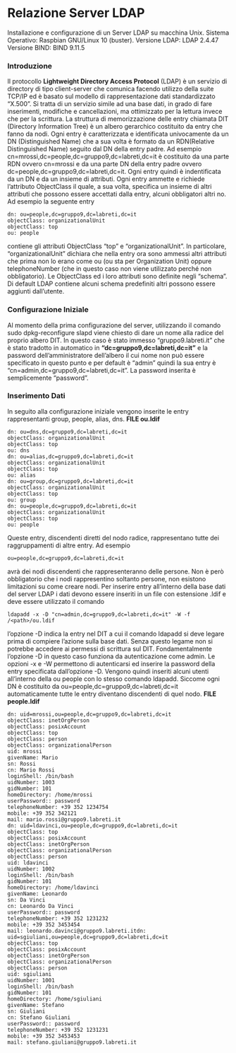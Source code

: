 # Relazione Server LDAP
Installazione e configurazione di un Server LDAP su macchina Unix.
Sistema Operativo: Raspbian GNU/Linux 10 (buster).
Versione LDAP: LDAP 2.4.47
Versione BIND: BIND 9.11.5

### Introduzione
Il protocollo **Lightweight Directory Access Protocol** (LDAP) è un servizio
di directory di tipo client-server che comunica facendo utilizzo della
suite TCP/IP ed è basato sul modello di rappresentazione dati
standardizzato “X.500”. Si tratta di un servizio simile ad una base dati,
in grado di fare inserimenti, modifiche e cancellazioni, ma ottimizzato
per la lettura invece che per la scrittura.
La struttura di memorizzazione delle entry chiamata DIT (Directory
Information Tree) è un albero gerarchico costituito da entry che fanno da
nodi. Ogni entry è caratterizzata e identificata univocamente da un DN
(Distinguished Name) che a sua volta è formato da un RDN(Relative
Distinguished Name) seguito dal DN della entry padre.
Ad esempio
cn=mrossi,dc=people,dc=gruppo9,dc=labreti,dc=it
è costituito da una parte RDN ovvero cn=mrossi e da una parte DN della
entry padre ovvero dc=people,dc=gruppo9,dc=labreti,dc=it.
Ogni entry quindi è indentificata da un DN e da un insieme di attributi.
Ogni entry ammette e richiede l’attributo ObjectClass il quale, a sua
volta, specifica un insieme di altri attributi che possono essere
accettati dalla entry, alcuni obbligatori altri no.
Ad esempio la seguente entry
```
dn: ou=people,dc=gruppo9,dc=labreti,dc=it
objectClass: organizationalUnit
objectClass: top
ou: people
```
contiene gli attributi ObjectClass “top” e “organizationalUnit”. In
particolare, “organizationalUnit” dichiara che nella entry ora sono
ammessi altri attributi che prima non lo erano come ou (ou sta per
Organization Unit) oppure telephoneNumber (che in questo caso non viene
utilizzato perché non obbligatorio).
Le ObjectClass ed i loro attributi sono definite negli “schema”. Di
default LDAP contiene alcuni schema predefiniti altri possono essere
aggiunti dall’utente.

### Configurazione Iniziale

Al momento della prima configurazione del server, utilizzando il comando
sudo dpkg-reconfigure slapd
viene chiesto di dare un nome alla radice del proprio albero DIT. In
questo caso è stato immesso “gruppo9.labreti.it” che è stato tradotto in
automatico in **“dc=gruppo9,dc=labreti,dc=it”** e la password
dell’amministratore dell’albero il cui nome non può essere specificato in
questo punto e per default è “admin” quindi la sua entry è
“cn=admin,dc=gruppo9,dc=labreti,dc=it”. La password inserita è
semplicemente “password”.

### Inserimento Dati

In seguito alla configurazione iniziale vengono inserite le entry
rappresentanti group, people, alias, dns.
**FILE ou.ldif**
```
dn: ou=dns,dc=gruppo9,dc=labreti,dc=it
objectClass: organizationalUnit
objectClass: top
ou: dns
dn: ou=alias,dc=gruppo9,dc=labreti,dc=it
objectClass: organizationalUnit
objectClass: top
ou: alias
dn: ou=group,dc=gruppo9,dc=labreti,dc=it
objectClass: organizationalUnit
objectClass: top
ou: group
dn: ou=people,dc=gruppo9,dc=labreti,dc=it
objectClass: organizationalUnit
objectClass: top
ou: people
```
Queste entry, discendenti diretti del nodo radice, rappresentano tutte dei
raggruppamenti di altre entry. Ad esempio

    ou=people,dc=gruppo9,dc=labreti,dc=it

avrà dei nodi discendenti che rappresenteranno delle persone. Non è però
obbligatorio che i nodi rappresentino soltanto persone, non esistono
limitazioni su come creare nodi.
Per inserire entry all’interno della base dati del server LDAP i dati
devono essere inseriti in un file con estensione .ldif e deve essere
utilizzato il comando 

    ldapadd -x -D "cn=admin,dc=gruppo9,dc=labreti,dc=it" -W -f /<path>/ou.ldif

l’opzione -D indica la entry nel DIT a cui il comando ldapadd si deve
legare prima di compiere l’azione sulla base dati. Senza questo legame non
si potrebbe accedere ai permessi di scrittura sul DIT. Fondamentalmente
l’opzione -D in questo caso funziona da autenticazione come admin. Le
opzioni -x e -W permettono di autenticarsi ed inserire la password della
entry specificata dall’opzione -D.
Vengono quindi inseriti alcuni utenti all’interno della ou people con lo
stesso comando ldapadd.
Siccome ogni DN è costituito da ou=people,dc=gruppo9,dc=labreti,dc=it
automaticamente tutte le entry diventano discendenti di quel nodo.
**FILE people.ldif**
```
dn: uid=mrossi,ou=people,dc=gruppo9,dc=labreti,dc=it
objectClass: inetOrgPerson
objectClass: posixAccount
objectClass: top
objectClass: person
objectClass: organizationalPerson
uid: mrossi
givenName: Mario
sn: Rossi
cn: Mario Rossi
loginShell: /bin/bash
uidNumber: 1003
gidNumber: 101
homeDirectory: /home/mrossi
userPassword:: password
telephoneNumber: +39 352 1234754
mobile: +39 352 342121
mail: mario.rossi@gruppo9.labreti.it
dn: uid=ldavinci,ou=people,dc=gruppo9,dc=labreti,dc=it
objectClass: top
objectClass: posixAccount
objectClass: inetOrgPerson
objectClass: organizationalPerson
objectClass: person
uid: ldavinci
uidNumber: 1002
loginShell: /bin/bash
gidNumber: 101
homeDirectory: /home/ldavinci
givenName: Leonardo
sn: Da Vinci
cn: Leonardo Da Vinci
userPassword:: password
telephoneNumber: +39 352 1231232
mobile: +39 352 3453454
mail: leonardo.davinci@gruppo9.labreti.itdn: uid=sgiuliani,ou=people,dc=gruppo9,dc=labreti,dc=it
objectClass: top
objectClass: posixAccount
objectClass: inetOrgPerson
objectClass: organizationalPerson
objectClass: person
uid: sgiuliani
uidNumber: 1001
loginShell: /bin/bash
gidNumber: 101
homeDirectory: /home/sgiuliani
givenName: Stefano
sn: Giuliani
cn: Stefano Giuliani
userPassword:: password
telephoneNumber: +39 352 1231231
mobile: +39 352 3453453
mail: stefano.giuliani@gruppo9.labreti.it
```

